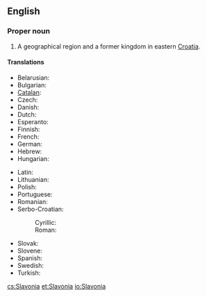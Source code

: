 {{wikipedia}}
==English==

===Proper noun===
{{en-proper noun}}

# A geographical region and a former kingdom in eastern [[Croatia]].

====Translations====
{{trans-top|region of Croatia}}
* Belarusian: {{t-|be|Славонія}}
* Bulgarian: {{t-|bg|Славония}}
* [[Catalan]]: {{t-|ca|Eslavònia}}
* Czech: {{t-|cs|Slavonie}}
* Danish: {{t-|da|Slavonien}}
* Dutch: {{t-|nl|Slavonië}}
* Esperanto: {{t-|eo|Slavonio}}
* Finnish: {{t-|fi|Slavonia}}
* French: {{t-|fr|Slavonie}}
* German: {{t-|de|Slawonien}}
* Hebrew: {{t-|he|סלבוניה}}
* Hungarian: {{t-|hu|Szlavónia}}
{{trans-mid}}
* Latin: {{t-|la|Sclavonia}}
* Lithuanian: {{t-|lt|Slavonija}}
* Polish: {{t-|pl|Slawonia}}
* Portuguese: {{t-|pt|Eslavônia}}
* Romanian: {{t-|ro|Slavonia}}
* Serbo-Croatian:
*: Cyrillic: {{t-|sh|Славонија|f|alt=Сла̀во̄нија|sc=Cyrl}}
*: Roman: {{t-|sh|Slavonija|f|alt=Slàvōnija}}
* Slovak: {{t-|sk|Slavónsko}}
* Slovene: {{t-|sl|Slavonija|f}}
* Spanish: {{t-|es|Eslavonia}}
* Swedish: {{t-|sv|Slavonien}}
* Turkish: {{t-|tr|Slavonya}}
{{trans-bottom}}

[[cs:Slavonia]]
[[et:Slavonia]]
[[io:Slavonia]]